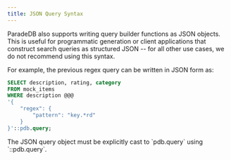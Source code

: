 ```yaml
---
title: JSON Query Syntax
---
```


ParadeDB also supports writing query builder functions as JSON objects.
This is useful for programmatic generation or client applications that construct search queries as structured JSON
-- for all other use cases, we do not recommend using this syntax.

For example, the previous regex query can be written in JSON form as:

```sql
SELECT description, rating, category
FROM mock_items
WHERE description @@@
'{
    "regex": {
        "pattern": "key.*rd"
    }
}'::pdb.query;
```

<Note>
The JSON query object must be explicitly cast to `pdb.query` using `::pdb.query`.
</Note>
